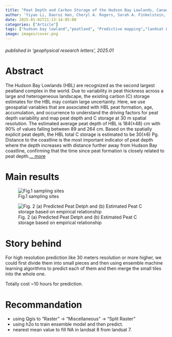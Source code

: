 ```yaml
---
title: "Peat Depth and Carbon Storage of the Hudson Bay Lowlands, Canada"
author: 'Yiyao Li, Daorui Han, Cheryl A. Rogers, Sarah A. Finkelstein, Oleksandra Hararuk, James M. Waddington, Carlos Barreto, James W. McLaughlin, James Snider, Alemu Gonsamo'
date: 2025-01-01T21:13:14-05:00
categories: ["Article"]
tags: ["hudson bay lowland","peatland", "Predictive mapping","landsat 8"]
image: images/cover.png 
---
```

###### published in *'geophysical research letters'*, 2025.01

# Abstract 

The Hudson Bay Lowlands (HBL) are recognized as the second largest peatland complex in the world. Due to variability in peat thickness across a large and heterogeneous landscape, the existing carbon (C) storage estimates for the HBL may contain large uncertainty. Here, we use geospatial variables that are associated with HBL peat formation, age, accumulation, and occurrence to understand the driving factors for peat depth variability and map peat depth and C storage at 30 m spatial resolution. The estimated average peat depth of HBL is 184(±48) cm with 90% of values falling between 89 and 264 cm. Based on the spatially explicit peat depth, the HBL total C storage is estimated to be 30(±6) Pg. Distance to the coastline is the most important indicator of peat depth where the depth increases with distance further away from Hudson Bay coastline, confirming that the time since peat formation is closely related to peat depth.[... more](https://agupubs.onlinelibrary.wiley.com/doi/full/10.1029/2024GL110679)

# Main results    
![Fig.1 sampling sites](images/figure1.png "sampline sites")

![Fig. 2 (a) Predicted Peat Detph and (b) Estimated Peat C storage based on empirical relationship ](images/figure2.png "Peat Depth Mapping")



# Story behind

For high resolution prediction like 30 meters resolution or more higher, we could first divide them into small pieces and then using ensemble machine learning algorithms to predict each of them and then merge the small tiles into the whole one.

Totally cost ~10 hours for prediction. 

# Recommandation 

  - using Qgis to  "Raster" → "Miscellaneous" → "Split Raster"
  - using h2o to train ensemble model and then predict. 
  - nearest mean value to fill NA in landsat 8 from landsat 7. 
  




